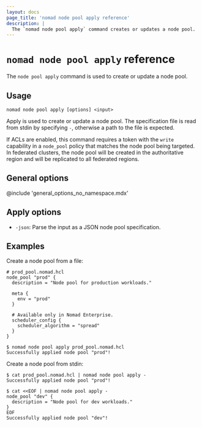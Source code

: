```yaml
---
layout: docs
page_title: 'nomad node pool apply reference'
description: |
  The `nomad node pool apply` command creates or updates a node pool.
---
```


# `nomad node pool apply` reference

The `node pool apply` command is used to create or update a node pool.

## Usage

```plaintext
nomad node pool apply [options] <input>
```

Apply is used to create or update a node pool. The specification file is read
from stdin by specifying `-`, otherwise a path to the file is expected.

If ACLs are enabled, this command requires a token with the `write` capability
in a `node_pool` policy that matches the node pool being targeted. In federated
clusters, the node pool will be created in the authoritative region and will be
replicated to all federated regions.

## General options

@include 'general_options_no_namespace.mdx'

## Apply options

- `-json`: Parse the input as a JSON node pool specification.

## Examples

Create a node pool from a file:

```hcl
# prod_pool.nomad.hcl
node_pool "prod" {
  description = "Node pool for production workloads."

  meta {
    env = "prod"
  }

  # Available only in Nomad Enterprise.
  scheduler_config {
    scheduler_algorithm = "spread"
  }
}
```

```shell-session
$ nomad node pool apply prod_pool.nomad.hcl
Successfully applied node pool "prod"!
```

Create a node pool from stdin:

```shell-session
$ cat prod_pool.nomad.hcl | nomad node pool apply -
Successfully applied node pool "prod"!
```

```shell-session
$ cat <<EOF | nomad node pool apply -
node_pool "dev" {
  description = "Node pool for dev workloads."
}
EOF
Successfully applied node pool "dev"!
```
